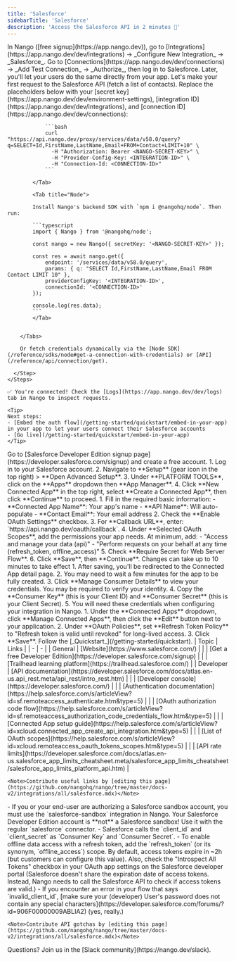 ```yaml
---
title: 'Salesforce'
sidebarTitle: 'Salesforce' 
description: 'Access the Salesforce API in 2 minutes 💨'
---
```


<Tabs>
  <Tab title="🚀 Quickstart">
    <Steps>
      <Step title="Create an integration">
        In Nango ([free signup](https://app.nango.dev)), go to [Integrations](https://app.nango.dev/dev/integrations) -> _Configure New Integration_ -> _Salesforce_.
      </Step>
      <Step title="Authorize Salesforce">
        Go to [Connections](https://app.nango.dev/dev/connections) -> _Add Test Connection_ -> _Authorize_, then log in to Salesforce. Later, you'll let your users do the same directly from your app. 
      </Step>
      <Step title="Call the Salesforce API">
        Let's make your first request to the Salesforce API (fetch a list of contacts). Replace the placeholders below with your [secret key](https://app.nango.dev/dev/environment-settings), [integration ID](https://app.nango.dev/dev/integrations), and [connection ID](https://app.nango.dev/dev/connections):
        <Tabs>
            <Tab title="cURL">

                ```bash
                curl "https://api.nango.dev/proxy/services/data/v58.0/query?q=SELECT+Id,FirstName,LastName,Email+FROM+Contact+LIMIT+10" \
                  -H "Authorization: Bearer <NANGO-SECRET-KEY>" \
                  -H "Provider-Config-Key: <INTEGRATION-ID>" \
                  -H "Connection-Id: <CONNECTION-ID>"
                ```

            </Tab>

            <Tab title="Node">

            Install Nango's backend SDK with `npm i @nangohq/node`. Then run:

            ```typescript
            import { Nango } from '@nangohq/node';

            const nango = new Nango({ secretKey: '<NANGO-SECRET-KEY>' });

            const res = await nango.get({
                endpoint: '/services/data/v58.0/query',
                params: { q: "SELECT Id,FirstName,LastName,Email FROM Contact LIMIT 10" },
                providerConfigKey: '<INTEGRATION-ID>',
                connectionId: '<CONNECTION-ID>'
            });

            console.log(res.data);
            ```
            </Tab>

            
        </Tabs>

        Or fetch credentials dynamically via the [Node SDK](/reference/sdks/node#get-a-connection-with-credentials) or [API](/reference/api/connection/get).
            
      </Step>
    </Steps>

    ✅ You're connected! Check the [Logs](https://app.nango.dev/dev/logs) tab in Nango to inspect requests.

    <Tip>
    Next steps: 
    - [Embed the auth flow](/getting-started/quickstart/embed-in-your-app) in your app to let your users connect their Salesforce accounts
    - [Go live](/getting-started/quickstart/embed-in-your-app)
    </Tip>
  </Tab>
  <Tab title="🧑‍💻 OAuth app setup">
    <Steps>
      <Step title="Create a Salesforce Developer account">
        Go to [Salesforce Developer Edition signup page](https://developer.salesforce.com/signup) and create a free account.
      </Step>
      <Step title="Create a Connected App">
        1. Log in to your Salesforce account.
        2. Navigate to **Setup** (gear icon in the top right) > **Open Advanced Setup**.
        3. Under **PLATFORM TOOLS**, click on the **Apps** dropdown then **App Manager**.
        4. Click **New Connected App** in the top right, select **Create a Connected App**, then click **Continue** to proceed.
      </Step>
      <Step title="Configure Connected App settings">
        1. Fill in the required basic information:
           - **Connected App Name**: Your app's name
           - **API Name**: Will auto-populate
           - **Contact Email**: Your email address
        2. Check the **Enable OAuth Settings** checkbox.
        3. For **Callback URL**, enter: `https://api.nango.dev/oauth/callback`.
        4. Under **Selected OAuth Scopes**, add the permissions your app needs. At minimum, add:
           - "Access and manage your data (api)"
           - "Perform requests on your behalf at any time (refresh_token, offline_access)"
        5. Check **Require Secret for Web Server Flow**.
        6. Click **Save**, then **Continue**.
        <Note>Changes can take up to 10 minutes to take effect</Note>
      </Step>
      <Step title="Obtain API credentials">
        1. After saving, you'll be redirected to the Connected App detail page.
        2. You may need to wait a few minutes for the app to be fully created.
        3. Click **Manage Consumer Details** to view your credentials. You may be required to verify your identity.
        4. Copy the **Consumer Key** (this is your Client ID) and **Consumer Secret** (this is your Client Secret).
        5. You will need these credentials when configuring your integration in Nango.
      </Step>
      <Step title="Configure token settings (recommended)">
        1. Under the **Connected Apps** dropdown, click **Manage Connected Apps**, then click the **Edit** button next to your application.
        2. Under **OAuth Policies**, set **Refresh Token Policy** to "Refresh token is valid until revoked" for long-lived access.
        3. Click **Save**.
      </Step>
      <Step title="Next">
        Follow the [_Quickstart_](/getting-started/quickstart).
      </Step>
    </Steps>
  </Tab>
  <Tab title="🔗 Useful links">
    | Topic | Links | 
    | - | - | 
    | General | [Website](https://www.salesforce.com/) |
    | | [Get a free Developer Edition](https://developer.salesforce.com/signup) |
    | | [Trailhead learning platform](https://trailhead.salesforce.com/) |
    | Developer | [API documentation](https://developer.salesforce.com/docs/atlas.en-us.api_rest.meta/api_rest/intro_rest.htm) |
    | | [Developer console](https://developer.salesforce.com/) |
    | | [Authentication documentation](https://help.salesforce.com/s/articleView?id=sf.remoteaccess_authenticate.htm&type=5) |
    | | [OAuth authorization code flow](https://help.salesforce.com/s/articleView?id=sf.remoteaccess_authorization_code_credentials_flow.htm&type=5) |
    | | [Connected App setup guide](https://help.salesforce.com/s/articleView?id=xcloud.connected_app_create_api_integration.htm&type=5) |
    | | [List of OAuth scopes](https://help.salesforce.com/s/articleView?id=xcloud.remoteaccess_oauth_tokens_scopes.htm&type=5) |
    | | [API rate limits](https://developer.salesforce.com/docs/atlas.en-us.salesforce_app_limits_cheatsheet.meta/salesforce_app_limits_cheatsheet/salesforce_app_limits_platform_api.htm) |

    <Note>Contribute useful links by [editing this page](https://github.com/nangohq/nango/tree/master/docs-v2/integrations/all/salesforce.mdx)</Note>
  </Tab>
  <Tab title="🚨 API gotchas">
    -   If you or your end-user are authorizing a Salesforce sandbox account, you must use the `salesforce-sandbox` integration in Nango. Your Salesforce Developer Edition account is **not** a Salesforce sandbox! Use it with the regular `salesforce` connector.
    -   Salesforce calls the `client_id` and `client_secret` as `Consumer Key` and `Consumer Secret`.
    -   To enable offline data access with a refresh token, add the `refresh_token` (or its synonym, `offline_access`) scope. By default, access tokens expire in ~2h (but customers can configure this value). Also, check the "Introspect All Tokens" checkbox in your OAuth app settings on the Salesforce developer portal (Salesforce doesn't share the expiration date of access tokens. Instead, Nango needs to call the Salesforce API to check if access tokens are valid.)
    -   If you encounter an error in your flow that says `invalid_client_id`, [make sure your (developer) User's password does not contain any special characters](https://developer.salesforce.com/forums/?id=906F00000009ABLIA2) (yes, really.)

    <Note>Contribute API gotchas by [editing this page](https://github.com/nangohq/nango/tree/master/docs-v2/integrations/all/salesforce.mdx)</Note>
  </Tab>
</Tabs>

<Info>
    Questions? Join us in the [Slack community](https://nango.dev/slack).
</Info>
